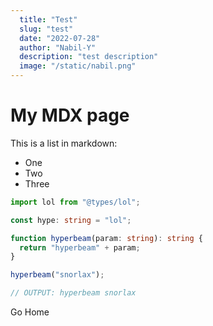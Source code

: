 ```yaml
---
  title: "Test"
  slug: "test"
  date: "2022-07-28"
  author: "Nabil-Y"
  description: "test description"
  image: "/static/nabil.png"
---
```



# My MDX page

This is a list in markdown:

- One
- Two
- Three

```ts:index.ts
import lol from "@types/lol";

const hype: string = "lol";

function hyperbeam(param: string): string {
  return "hyperbeam" + param;
}

hyperbeam("snorlax");

// OUTPUT: hyperbeam snorlax
```

<ThemeSwitch />

<Link href="/">Go Home</Link>
